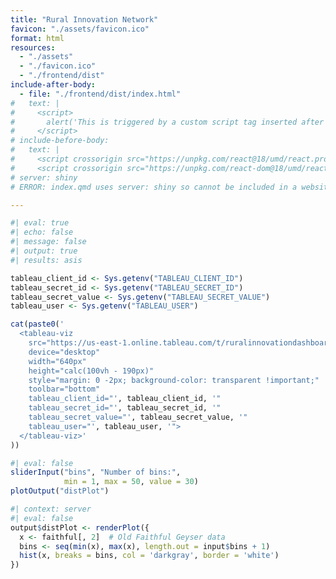 ```yaml
---
title: "Rural Innovation Network"
favicon: "./assets/favicon.ico"
format: html
resources:
  - "./assets"
  - "./favicon.ico"
  - "./frontend/dist"
include-after-body:
  - file: "./frontend/dist/index.html"
#   text: |
#     <script>
#       alert('This is triggered by a custom script tag inserted after </body>');
#     </script>
# include-before-body:
#   text: |
#     <script crossorigin src="https://unpkg.com/react@18/umd/react.production.min.js"></script>
#     <script crossorigin src="https://unpkg.com/react-dom@18/umd/react-dom.production.min.js"></script>
# server: shiny
# ERROR: index.qmd uses server: shiny so cannot be included in a website project (shiny documents require a backend server and so can't be published as static web content).

---
```


<div class="embedded-content side-bar">

<!--
  -- And here's some more stuff to say about the network.
  -- Should we drop a micro dashboard here?
  -->

```r
#| eval: true
#| echo: false
#| message: false
#| output: true
#| results: asis

tableau_client_id <- Sys.getenv("TABLEAU_CLIENT_ID")
tableau_secret_id <- Sys.getenv("TABLEAU_SECRET_ID")
tableau_secret_value <- Sys.getenv("TABLEAU_SECRET_VALUE")
tableau_user <- Sys.getenv("TABLEAU_USER")

cat(paste0('
  <tableau-viz
    src="https://us-east-1.online.tableau.com/t/ruralinnovationdashboards/views/impact-dashboard/NetworkMaturity2?:origin=card_share_link&:embed=n4?:origin=card_share_link"
    device="desktop"
    width="640px"
    height="calc(100vh - 190px)"
    style="margin: 0 -2px; background-color: transparent !important;"
    toolbar="bottom"
    tableau_client_id="', tableau_client_id, '"
    tableau_secret_id="', tableau_secret_id, '"
    tableau_secret_value="', tableau_secret_value, '"
    tableau_user="', tableau_user, '">
  </tableau-viz>'
))
```

```r
#| eval: false
sliderInput("bins", "Number of bins:", 
            min = 1, max = 50, value = 30)
plotOutput("distPlot")
```

```r
#| context: server
#| eval: false
output$distPlot <- renderPlot({
  x <- faithful[, 2]  # Old Faithful Geyser data
  bins <- seq(min(x), max(x), length.out = input$bins + 1)
  hist(x, breaks = bins, col = 'darkgray', border = 'white')
})
```

</div>
